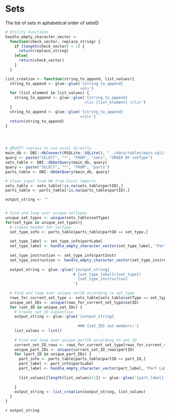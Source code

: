 # Sets {.unnumbered}

The list of sets in aphabetical order of setsID


```r
# Utility Functions
handle_empty_character_vector <-
  function(check_vector, replace_string) {
    if (length(check_vector) < 1) {
      return(replace_string)
    }else{
      return(check_vector)
    }
  }

list_creation <- function(string_to_append, list_values){
  string_to_append <- glue::glue('{string_to_append} 
                                 <ul>')
  for (list_element in list_values) {
    string_to_append <- glue::glue('{string_to_append} 
                                   <li> {list_element} </li>')
  }
  string_to_append <- glue::glue('{string_to_append} 
                                 </ul>')
  return(string_to_append)
}




# @RUSTY replace to use excel directly
main_db <- DBI::dbConnect(RSQLite::SQLite(), "../data/tables/main.sqlite")
quary <- paste("SELECT", "*", "FROM", "sets", "ORDER BY setType")
sets_table <- DBI::dbGetQuery(main_db, quary)
quary <- paste("SELECT", "*", "FROM", "parts")
parts_table <- DBI::dbGetQuery(main_db, quary)

# Clean input from NA from Excel imports
sets_table <- sets_table[!is.na(sets_table$partID),]
parts_table <- parts_table[!is.na(parts_table$partID),]

output_string <- ""


# Find and loop over unique setTypes
unique_set_types <- unique(sets_table$setType)
for(set_type in unique_set_types){
  # Create header for setType
  set_type_info <- parts_table[parts_table$partID == set_type,]
  
  set_type_label <- set_type_info$partLabel
  set_type_label <- handle_empty_character_vector(set_type_label, "Part Label is missing at the moment")
  
  set_type_instruction <- set_type_info$partInstr
  set_type_instruction <- handle_empty_character_vector(set_type_instruction, "Part Instruction is missing at the moment")
  
  output_string <- glue::glue('{output_string}
                              # {set_type_label}({set_type})
                                {set_type_instruction}
                              ')
  
  # Find and loop over unique setID according to set_type
  rows_for_current_set_type <- sets_table[sets_table$setType == set_type,]
  unique_set_IDs <- unique(rows_for_current_set_type$setID)
  for (set_ID in unique_set_IDs) {
    # Create set_ID subsection
    output_string <- glue::glue('{output_string}
    
                                ### {set_ID} set members:')
    list_values <- list()
    
    # Find and loop over unique partID according to set_ID
    current_set_ID_rows <- rows_for_current_set_type[rows_for_current_set_type$setID == set_ID,]
    unique_part_IDs <- unique(current_set_ID_rows$partID)
    for (part_ID in unique_part_IDs) {
      part_info <- parts_table[parts_table$partID == part_ID,]
      part_label <- part_info$partLabel
      part_label <- handle_empty_character_vector(part_label, "Part Label is missing at the moment")
      
      list_values[[length(list_values)+1]] <- glue::glue('{part_label}({part_ID})')
      
    }
    output_string <- list_creation(output_string, list_values)
  }
}


```

`r output_string`
